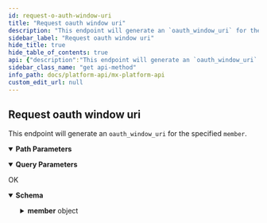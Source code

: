 ```yaml
---
id: request-o-auth-window-uri
title: "Request oauth window uri"
description: "This endpoint will generate an `oauth_window_uri` for the specified `member`."
sidebar_label: "Request oauth window uri"
hide_title: true
hide_table_of_contents: true
api: {"description":"This endpoint will generate an `oauth_window_uri` for the specified `member`.","operationId":"requestOAuthWindowURI","parameters":[{"description":"A URL that MX will redirect to at the end of OAuth with additional query parameters. Only available with `referral_source=APP`.","example":"https://mx.com","in":"query","name":"client_redirect_url","schema":{"type":"string"}},{"description":"The unique id for a `member`.","example":"MBR-7c6f361b-e582-15b6-60c0-358f12466b4b","in":"path","name":"member_guid","required":true,"schema":{"type":"string"}},{"description":"Must be either `BROWSER` or `APP` depending on the implementation. Defaults to `BROWSER`.","example":"APP","in":"query","name":"referral_source","schema":{"type":"string"}},{"description":"Setting this parameter to `true` will prevent the member from automatically aggregating after being redirected from the authorization page.","example":false,"in":"query","name":"skip_aggregation","schema":{"type":"boolean"}},{"description":"A scheme for routing the user back to the application state they were previously in. Only available with `referral_source=APP`.","example":"mx","in":"query","name":"ui_message_webview_url_scheme","schema":{"type":"string"}},{"description":"The unique id for a `user`.","example":"USR-fa7537f3-48aa-a683-a02a-b18940482f54","in":"path","name":"user_guid","required":true,"schema":{"type":"string"}}],"responses":{"200":{"content":{"application/vnd.mx.api.v1+json":{"schema":{"properties":{"member":{"properties":{"guid":{"example":"MBR-df96fd60-7122-4464-b3c2-ff11d8c74f6f","nullable":true,"type":"string"},"oauth_window_uri":{"example":"int-widgets.moneydesktop.com/oauth/predirect_to/MBR-df96fd60-7122-4464-b3c2-ff11d8c74f6f/zgknnw5k7dmztn2njmwlgz574mZlnft6vdrv7kzn9ptj325th6c5p0w6c7j83Ap1bqg01mhsr1bqjgf2fry3ly9wff497c6fcczbyrfgj7s39cygw95Akl7vlpmcAy2kmvh1mlkytg7jA1z3vnw1w3zx2r1wt65s6f6r3ryqqrysl9qA1kr6cAj6vhr1zl325Azz6hx52j1ll3vwbvvbv5xzy7d6csplyw25brA7147vAfq29ArjjAj4qmc6r6h457hkcj2946m0kjp2xzpkz6hz55lsp3Avmdb8dsq4xzqmzzqk68s6bp5tj9jsskw4wvcb95vm4fwh9w8phgp67hfj2flrtwcy5bxbtk74?skip_aggregation=false","nullable":true,"type":"string"}},"type":"object"}},"type":"object"}}},"description":"OK"}},"tags":["users"],"method":"get","path":"/users/{user_guid}/members/{member_guid}/oauth_window_uri","servers":[{"url":"https://api.mx.com"},{"url":"https://int-api.mx.com"}],"security":[{"basicAuth":[]}],"securitySchemes":{"basicAuth":{"scheme":"basic","type":"http"}},"info":{"contact":{"name":"MX Platform API","url":"https://www.mx.com/products/platform-api"},"description":"The MX Platform API is a powerful, fully-featured API designed to make aggregating and enhancing financial data easy and reliable. It can seamlessly connect your app or website to tens of thousands of financial institutions.","title":"MX Platform API","version":"0.1.0"},"postman":{"name":"Request oauth window uri","description":{"content":"This endpoint will generate an `oauth_window_uri` for the specified `member`.","type":"text/plain"},"url":{"path":["users",":user_guid","members",":member_guid","oauth_window_uri"],"host":["{{baseUrl}}"],"query":[{"disabled":false,"description":{"content":"A URL that MX will redirect to at the end of OAuth with additional query parameters. Only available with `referral_source=APP`.","type":"text/plain"},"key":"client_redirect_url","value":""},{"disabled":false,"description":{"content":"Must be either `BROWSER` or `APP` depending on the implementation. Defaults to `BROWSER`.","type":"text/plain"},"key":"referral_source","value":""},{"disabled":false,"description":{"content":"Setting this parameter to `true` will prevent the member from automatically aggregating after being redirected from the authorization page.","type":"text/plain"},"key":"skip_aggregation","value":""},{"disabled":false,"description":{"content":"A scheme for routing the user back to the application state they were previously in. Only available with `referral_source=APP`.","type":"text/plain"},"key":"ui_message_webview_url_scheme","value":""}],"variable":[{"disabled":false,"description":{"content":"(Required) The unique id for a `member`.","type":"text/plain"},"type":"any","value":"","key":"member_guid"},{"disabled":false,"description":{"content":"(Required) The unique id for a `user`.","type":"text/plain"},"type":"any","value":"","key":"user_guid"}]},"header":[{"key":"Accept","value":"application/vnd.mx.api.v1+json"}],"method":"GET"}}
sidebar_class_name: "get api-method"
info_path: docs/platform-api/mx-platform-api
custom_edit_url: null
---
```



## Request oauth window uri



This endpoint will generate an `oauth_window_uri` for the specified `member`.

<details style={{"marginBottom":"1rem"}} data-collapsed={false} open={true}><summary style={{}}><strong>Path Parameters</strong></summary><div><ul><ParamsItem className={"paramsItem"} param={{"description":"The unique id for a `member`.","example":"MBR-7c6f361b-e582-15b6-60c0-358f12466b4b","in":"path","name":"member_guid","required":true,"schema":{"type":"string"}}}></ParamsItem><ParamsItem className={"paramsItem"} param={{"description":"The unique id for a `user`.","example":"USR-fa7537f3-48aa-a683-a02a-b18940482f54","in":"path","name":"user_guid","required":true,"schema":{"type":"string"}}}></ParamsItem></ul></div></details><details style={{"marginBottom":"1rem"}} data-collapsed={false} open={true}><summary style={{}}><strong>Query Parameters</strong></summary><div><ul><ParamsItem className={"paramsItem"} param={{"description":"A URL that MX will redirect to at the end of OAuth with additional query parameters. Only available with `referral_source=APP`.","example":"https://mx.com","in":"query","name":"client_redirect_url","schema":{"type":"string"}}}></ParamsItem><ParamsItem className={"paramsItem"} param={{"description":"Must be either `BROWSER` or `APP` depending on the implementation. Defaults to `BROWSER`.","example":"APP","in":"query","name":"referral_source","schema":{"type":"string"}}}></ParamsItem><ParamsItem className={"paramsItem"} param={{"description":"Setting this parameter to `true` will prevent the member from automatically aggregating after being redirected from the authorization page.","example":false,"in":"query","name":"skip_aggregation","schema":{"type":"boolean"}}}></ParamsItem><ParamsItem className={"paramsItem"} param={{"description":"A scheme for routing the user back to the application state they were previously in. Only available with `referral_source=APP`.","example":"mx","in":"query","name":"ui_message_webview_url_scheme","schema":{"type":"string"}}}></ParamsItem></ul></div></details><div><ApiTabs><TabItem label={"200"} value={"200"}><div>

OK

</div><div><MimeTabs schemaType={"response"}><TabItem label={"application/vnd.mx.api.v1+json"} value={"application/vnd.mx.api.v1+json"}><SchemaTabs><TabItem label={"Schema"} value={"Schema"}><details style={{}} data-collapsed={false} open={true}><summary style={{"textAlign":"left"}}><strong>Schema</strong></summary><div style={{"textAlign":"left","marginLeft":"1rem"}}></div><ul style={{"marginLeft":"1rem"}}><SchemaItem collapsible={true} className={"schemaItem"}><details style={{}}><summary style={{}}><strong>member</strong><span style={{"opacity":"0.6"}}> object</span></summary><div style={{"marginLeft":"1rem"}}><SchemaItem collapsible={false} name={"guid"} required={false} schemaName={"string"} qualifierMessage={undefined} schema={{"example":"MBR-df96fd60-7122-4464-b3c2-ff11d8c74f6f","nullable":true,"type":"string"}}></SchemaItem><SchemaItem collapsible={false} name={"oauth_window_uri"} required={false} schemaName={"string"} qualifierMessage={undefined} schema={{"example":"int-widgets.moneydesktop.com/oauth/predirect_to/MBR-df96fd60-7122-4464-b3c2-ff11d8c74f6f/zgknnw5k7dmztn2njmwlgz574mZlnft6vdrv7kzn9ptj325th6c5p0w6c7j83Ap1bqg01mhsr1bqjgf2fry3ly9wff497c6fcczbyrfgj7s39cygw95Akl7vlpmcAy2kmvh1mlkytg7jA1z3vnw1w3zx2r1wt65s6f6r3ryqqrysl9qA1kr6cAj6vhr1zl325Azz6hx52j1ll3vwbvvbv5xzy7d6csplyw25brA7147vAfq29ArjjAj4qmc6r6h457hkcj2946m0kjp2xzpkz6hz55lsp3Avmdb8dsq4xzqmzzqk68s6bp5tj9jsskw4wvcb95vm4fwh9w8phgp67hfj2flrtwcy5bxbtk74?skip_aggregation=false","nullable":true,"type":"string"}}></SchemaItem></div></details></SchemaItem></ul></details></TabItem><TabItem label={"Example (from schema)"} value={"Example (from schema)"}><ResponseSamples responseExample={"{\n  \"member\": {\n    \"guid\": \"MBR-df96fd60-7122-4464-b3c2-ff11d8c74f6f\",\n    \"oauth_window_uri\": \"int-widgets.moneydesktop.com/oauth/predirect_to/MBR-df96fd60-7122-4464-b3c2-ff11d8c74f6f/zgknnw5k7dmztn2njmwlgz574mZlnft6vdrv7kzn9ptj325th6c5p0w6c7j83Ap1bqg01mhsr1bqjgf2fry3ly9wff497c6fcczbyrfgj7s39cygw95Akl7vlpmcAy2kmvh1mlkytg7jA1z3vnw1w3zx2r1wt65s6f6r3ryqqrysl9qA1kr6cAj6vhr1zl325Azz6hx52j1ll3vwbvvbv5xzy7d6csplyw25brA7147vAfq29ArjjAj4qmc6r6h457hkcj2946m0kjp2xzpkz6hz55lsp3Avmdb8dsq4xzqmzzqk68s6bp5tj9jsskw4wvcb95vm4fwh9w8phgp67hfj2flrtwcy5bxbtk74?skip_aggregation=false\"\n  }\n}"} language={"json"}></ResponseSamples></TabItem></SchemaTabs></TabItem></MimeTabs></div></TabItem></ApiTabs></div>
      